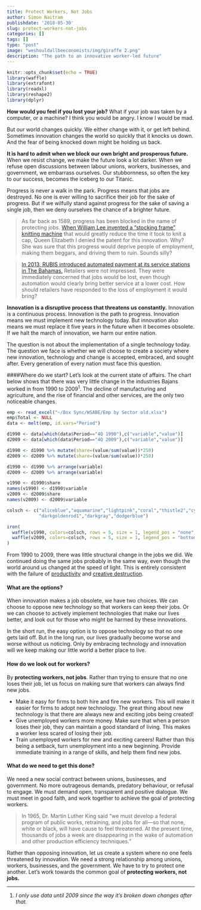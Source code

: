 ```yaml
---
title: Protect Workers, Not Jobs
author: Simon Naitram
publishdate: '2018-05-30'
slug: protect-workers-not-jobs
categories: []
tags: []
type: "post"
image: "weshouldallbeeconomists/img/giraffe 2.png"
description: "The path to an innovative worker-led future"
---
```


```r
knitr::opts_chunk$set(echo = TRUE)
library(waffle)
library(extrafont)
library(readxl)
library(reshape2)
library(dplyr)
```

**How would you feel if you lost your job?** What if your job was taken by a computer, or a machine? I think you would be angry. I know I would be mad.

But our world changes quickly. We either change with it, or get left behind. Sometimes innovation changes the world so quickly that it knocks us down. And the fear of being knocked down might be holding us back.

**It is hard to admit when we block our own bright and prosperous future.** When we resist change, we make the future look a lot darker. When we refuse open discussions between labour unions, workers, businesses, and government, we embarrass ourselves. Our stubbornness, so often the key to our success, becomes the iceberg to our Titanic.

Progress is never a walk in the park. Progress means that jobs are destroyed. No one is ever willing to sacrifice their job for the sake of progress. But if we wilfully stand against progress for the sake of saving a single job, then we deny ourselves the chance of a brighter future.

> As far back as 1589, progress has been blocked in the name of protecting jobs. [When William Lee invented a “stocking frame” knitting machine](https://en.wikipedia.org/wiki/William_Lee_(inventor)){target="_blank"} that would greatly reduce the time it took to knit a cap, Queen Elizabeth I denied the patent for this innovation. Why? She was sure that this progress would deprive people of employment, making them beggars, and driving them to ruin. Sounds silly?

> [In 2013, RUBIS introduced automated payment at its service stations in The Bahamas.](https://thenassauguardian.com/2013/05/16/auto-payment-at-pumps-sparks-layoff-fears/){target="_blank"} Retailers were not impressed. 
They were immediately concerned that jobs would be lost, even though automation would clearly bring better service at a lower cost. How should retailers have responded to the loss of employment it would bring?

**Innovation is a disruptive process that threatens us constantly.** Innovation is a continuous process. Innovation is the path to progress. Innovation means we must implement new technology today. But innovation also means we must replace it five years in the future when it becomes obsolete. If we halt the march of innovation, we harm our entire nation.

The question is not about the implementation of a single technology today. The question we face is whether we will choose to create a society where new innovation, technology and change is accepted, embraced, and sought after. Every generation of every nation must face this question. 

####Where do we start? Let's look at the current state of affairs. 
The chart below shows that there was very little change in the industries Bajans worked in from 1990 to 2009^1^. The decline of manufacturing and agriculture, and the rise of financial and other services, are the only two noticeable changes.

```r
emp <- read_excel("~/Box Sync/WSABE/Emp by Sector old.xlsx")
emp$Total <- NULL
data <- melt(emp, id.vars="Period")

d1990 <- data[which(data$Period=="4Q 1990"),c("variable","value")]
d2009 <- data[which(data$Period=="4Q 2009"),c("variable","value")]

d1990 <- d1990 %>% mutate(share=(value/sum(value))*250)
d2009 <- d2009 %>% mutate(share=(value/sum(value))*250)

d1990 <- d1990 %>% arrange(variable)
d2009 <- d2009 %>% arrange(variable)

v1990 <- d1990$share
names(v1990) <- d1990$variable
v2009 <- d2009$share
names(v2009) <- d2009$variable

colsch <- c("aliceblue","aquamarine","lightpink","coral","thistle2","cyan1","brown1",
            "darkgoldenrod1","darkgray","dodgerblue")

iron(
  waffle(v1990, colors=colsch, rows = 5, size = 1, legend_pos = "none", title="1990"),
  waffle(v2009, colors=colsch, rows = 5, size = 1, legend_pos = "bottom", title="2009")
)
```

From 1990 to 2009, there was little structural change in the jobs we did. We continued doing the same jobs probably in the same way, even though the world around us changed at the speed of light. This is entirely consistent with the failure of [productivity](/weshouldallbeeconomists/2018/04/10/productivitybb/){target="_blank"} and [creative destruction](/weshouldallbeeconomists/2018/05/01/creative-destruction/){target="_blank"}.

#### What are the options?
When innovation makes a job obsolete, we have two choices. We can choose to oppose new technology so that workers can keep their jobs. Or we can choose to actively implement technologies that make our lives better, and look out for those who might be harmed by these innovations.

In the short run, the easy option is to oppose technology so that no one gets laid off. But in the long run, our lives gradually become worse and worse without us noticing. Only by embracing technology and innovation will we keep making our little world a better place to live.

#### How do we look out for workers? 
By **protecting workers, not jobs**. Rather than trying to ensure that no one loses their job, let us focus on making sure that workers can always find new jobs. 

* Make it easy for firms to both hire and fire new workers. This will make it easier for firms to adopt new technology. The great thing about new technology is that there are always new and exciting jobs being created!
* Give unemployed workers more money. Make sure that when a person loses their job, they can maintain a good standard of living. This makes a worker less scared of losing their job. 
* Train unemployed workers for new and exciting careers! Rather than this being a setback, turn unemployment into a new beginning. Provide immediate training in a range of skills, and help them find new jobs.

#### What do we need to get this done?
We need a new social contract between unions, businesses, and government. No more outrageous demands, predatory behaviour, or refusal to engage. We must demand open, transparent and positive dialogue. We must meet in good faith, and work together to achieve the goal of protecting workers.

> In 1965, Dr. Martin Luther King said "we must develop a federal program of public works, retraining, and jobs for all---so that none, white or black, will have cause to feel threatened. At the present time, thousands of jobs a week are disappearing in the wake of automation and other production efficiency techniques."

Rather than opposing innovation, let us create a system where no one feels threatened by innovation. We need a strong relationship among unions, workers, businesses, and the government. We have to try to protect one another. Let's work towards the common goal of **protecting workers, not jobs.**

***

1. *I only use data until 2009 since the way it's broken down changes after that.*